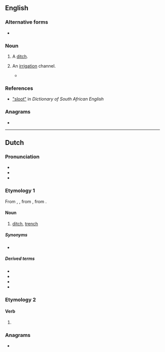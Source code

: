 ==English==

===Alternative forms===
* {{l|en|sluit}}

===Noun===
{{en-noun}}

# {{lb|en|South Africa}} A [[ditch]].
# {{lb|en|South Africa|archaic}} An [[irrigation]] channel.
#* {{quote-journal|en|date=April 26, 1901|url=https://www.biodiversitylibrary.org/bibliography/69252|journal=The Agricultural Journal and Mining Record|volume=4|issue=4|page=101|title=The March Rains|passage=Gorton, Ixopo, continues to suffer from prolonged drought.  The Ixopo has not been so low for the last fifty years.  Some '''sluits''' around here have ceased running.}}

===References===
* [https://dsae.co.za/entry/sloot/e06622 "sloot"] in ''Dictionary of South African English''

===Anagrams===
* {{anagrams|en|a=loost|loots|lotos|sotol|stool|tools|tosol}}

----

==Dutch==
{{wikipedia|lang=nl}}

===Pronunciation===
* {{IPA|nl|/sloːt/}}
* {{audio|nl|Nl-sloot.ogg|Audio}}
* {{rhymes|nl|oːt|s=1}}

===Etymology 1===
From {{inh|nl|dum|slote}}, {{m|dum|sloot}}, from {{inh|nl|odt|*slōt}}, from {{inh|nl|gem-pro|*slautaz}}.

====Noun====
{{nl-noun|f|-en|slootje}}

# [[ditch]], [[trench]]

=====Synonyms=====
* {{l|nl|greppel}}

=====Derived terms=====
* {{l|nl|slootwater}}
* {{l|nl|in zeven sloten tegelijk lopen}}
* {{l|nl|geen oude koeien uit de sloot halen}}
* {{l|nl|met de hakken over de sloot}}

===Etymology 2===
{{nonlemma}}

====Verb====
{{head|nl|verb form}}

# {{nl-verb form of|n=sg|t=past|m=ind|sluiten}}

===Anagrams===
* {{l|nl|loost}}